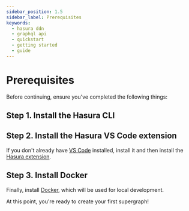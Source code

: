 ```yaml
---
sidebar_position: 1.5
sidebar_label: Prerequisites
keywords:
  - hasura ddn
  - graphql api
  - quickstart
  - getting started
  - guide
---
```



# Prerequisites

Before continuing, ensure you've completed the following things:

## Step 1. Install the Hasura CLI

<InstallTheCli/>

## Step 2. Install the Hasura VS Code extension

If you don't already have [VS Code](https://code.visualstudio.com/download) installed, install it and then install the
[Hasura extension](https://marketplace.visualstudio.com/items?itemName=HasuraHQ.hasura).

## Step 3. Install Docker

Finally, install [Docker](https://docs.docker.com/engine/install/), which will be used for local development.

At this point, you're ready to create your first supergraph!
